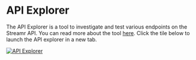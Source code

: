 
# API Explorer
The API Explorer is a tool to investigate and test various endpoints on the Streamr API. You can read more about the tool [here](https://medium.com/streamrblog/the-new-api-explorer-for-streamr-developers-e6af28c2c808). Click the tile below to launch the API explorer in a new tab.

<a href="https://api-explorer.streamr.com" target="_blank">
    <Image
        src={ApiExplorerImg}
        alt="API Explorer"
    />
</a>
